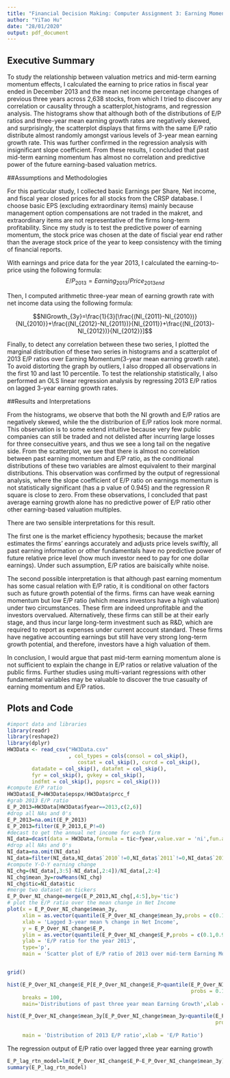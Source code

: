 ```yaml
---
title: "Financial Decision Making: Computer Assignment 3: Earning Momentum and Valuation"
author: "YiTao Hu"
date: "28/01/2020"
output: pdf_document
---
```

## Executive Summary 

To study the relationship between valuation metrics and mid-term earning momentum effects, I calculated the earning to price ratios in fiscal year ended in December 2013 and the mean net income percentage changes of previous three years across 2,638 stocks, from which I tried to discover any correlation or causality through a scatterplot,histograms, and regression analysis. The histograms show that although both of the distributions of E/P ratios and three-year mean earning growth rates are negatively skewed, and surprisingly, the scatterplot displays that firms with the same E/P ratio distribute almost randomly amongst various levels of 3-year mean earning growth rate. This was further confirmed in the regression analysis with insignificant slope coefficient. From these results, I concluded that past mid-term earning momentum has almost no correlation and predictive power of the future earning-based valuation metrics. 

##Assumptions and Methodologies

For this particular study, I collected basic Earnings per Share, Net income, and fiscal year closed prices for all stocks from the CRSP database. I choose basic EPS (excluding extraordinary items) mainly because management option compensations are not traded in the makret, and extraordinary items are not representative of the firms long-term profitability. Since my study is to test the predictive power of earning momentum, the stock price was chosen at the date of fiscial year end rather than the average stock price of the year to keep consistency with the timing of financial reports.

With earnings and price data for the year 2013, I calculated the earning-to-price using the following formula:
$$E/P_{2013}=Earning_{2013}/Price_{2013end}$$

Then, I computed arithmetic three-year mean of earning growth rate with net income data using the following formula:

$$NIGrowth_{3y}=\frac{1}{3}[\frac{(NI_{2011}-NI_{2010})}{NI_{2010}}+\frac{(NI_{2012}-NI_{2011})}{NI_{2011}}+\frac{(NI_{2013}-NI_{2012})}{NI_{2012}}]$$

Finally, to detect any correlation between these two series, I plotted the marginal distribution of these two series in histograms and a scatterplot of 2013 E/P ratios over Earning Momentum(3-year mean earning growth rate). To avoid distorting the graph by outliers, I also dropped all observations in the first 10 and last 10 percentile. To test the relationship statistically, I also performed an OLS linear regression analysis by regressing 2013 E/P ratios on lagged 3-year earning growth rates. 

##Results and Interpretations

From the histograms, we observe that both the NI growth and E/P ratios are negatively skewed, while the the distriburion of E/P ratios look more normal. This observation is to some extend intuitive because very few public companies can still be traded and not delisted after incurring large losses for three consecuitive years, and thus we see a long tail on the negative side. From the scatterplot, we see that there is almost no correlation between past earning momentum and E/P ratio, as the conditional distributions of these two variables are almost equivalent to their marginal distributions. This observation was confirmed by the output of regressional analysis, where the slope coefficient of E/P ratio on earnings momentum is not statistically significant (has a p value of 0.945) and the regression R square is close to zero. From these observations, I concluded that past average earning growth alone has no predictive power of E/P ratio other other earning-based valuation multiples. 

There are two sensible interpretations for this result. 

The first one is the market efficiency hypothesis; because the market estimates the firms' eanrings accurately and adjusts price levels swiftly, all past earning information or other fundamentals have no predictive power of future relative price level (how much investor need to pay for one dollar earnings). Under such assumption, E/P ratios are baisically white noise. 

The second possible interpretation is that although past earning momentum has some casual relation with E/P ratio, it is conditional on other factors such as future growth potential of the firms. firms can have weak earning momentum but low E/P ratio (which means investors have a high valuation) under two circumstances. These firm are indeed unprofitable and the investors overvalued. Alternatively, these firms can still be at their early stage, and thus incur large long-term investment such as R&D, which are required to report as expenses under current account standard. These firms have negative accounting earnings but still have very strong long-term growth potential, and therefore, investors have a high valuation of them. 

In conclusion, I would argue that past mid-term earning momentum alone is not sufficient to explain the change in E/P ratios or relative valuation of the public firms. Further studies using multi-variant regressions with other fundamental variables may be valuable to discover the true casualty of earning momentum and E/P ratios.

## Plots and Code

```r
#import data and libraries
library(readr)
library(reshape2)
library(dplyr)
HW3Data <- read_csv("HW3Data.csv"
                    , col_types = cols(consol = col_skip(), 
                       costat = col_skip(), curcd = col_skip(), 
        datadate = col_skip(), datafmt = col_skip(), 
        fyr = col_skip(), gvkey = col_skip(), 
        indfmt = col_skip(), popsrc = col_skip()))
#compute E/P ratio
HW3Data$E_P=HW3Data$epspx/HW3Data$prcc_f
#grab 2013 E/P ratio
E_P_2013=HW3Data[HW3Data$fyear==2013,c(2,6)]
#drop all NAs and 0's
E_P_2013=na.omit(E_P_2013)
E_P_2013=filter(E_P_2013,E_P!=0)
#decast to get the annual net income for each firm
NI_data=dcast(data = HW3Data,formula = tic~fyear,value.var = 'ni',fun.aggregate = sum)
#drop all NAs and 0's 
NI_data=na.omit(NI_data)
NI_data=filter(NI_data,NI_data$`2010`!=0,NI_data$`2011`!=0,NI_data$`2012`!=0,NI_data$`2013`!=0)
#compute Y-O-Y earning change
NI_chg=(NI_data[,3:5]-NI_data[,2:4])/NI_data[,2:4]
NI_chg$mean_3y=rowMeans(NI_chg)
NI_chg$tic=NI_data$tic
#merge two dataset on tickers
E_P_Over_NI_change=merge(E_P_2013,NI_chg[,4:5],by='tic')
# plot the E/P ratio over the mean change in Net Income
plot(x = E_P_Over_NI_change$mean_3y,
     xlim = as.vector(quantile(E_P_Over_NI_change$mean_3y,probs = c(0.1,0.9))),
     xlab = 'Lagged 3-year mean % change in Net Income',
     y = E_P_Over_NI_change$E_P,
     ylim = as.vector(quantile(E_P_Over_NI_change$E_P,probs = c(0.1,0.9))),
     ylab = 'E/P ratio for the year 2013',
     type='p',
     main = 'Scatter plot of E/P ratio of 2013 over mid-term Earning Momentum')


grid()
```
```r
hist(E_P_Over_NI_change$E_P[E_P_Over_NI_change$E_P>quantile(E_P_Over_NI_change$E_P,
                                                            probs = 0.1)&E_P_Over_NI_change$E_P<quantile(E_P_Over_NI_change$E_P,probs = 0.9)],
     breaks = 100,
     main='Distributions of past three year mean Earning Growth',xlab = 'Earning Growth Rate')
```

```r
hist(E_P_Over_NI_change$mean_3y[E_P_Over_NI_change$mean_3y>quantile(E_P_Over_NI_change$mean_3y,
                                                                    probs = 0.1)&E_P_Over_NI_change$mean_3y<quantile(E_P_Over_NI_change$mean_3y,
                                                                                                                     probs = 0.9)],breaks = 100,
     main = 'Distribution of 2013 E/P ratio',xlab = 'E/P Ratio')
```
The regression output of E/P ratio over lagged three year earning growth

```r
E_P_lag_rtn_model=lm(E_P_Over_NI_change$E_P~E_P_Over_NI_change$mean_3y)
summary(E_P_lag_rtn_model)
```

